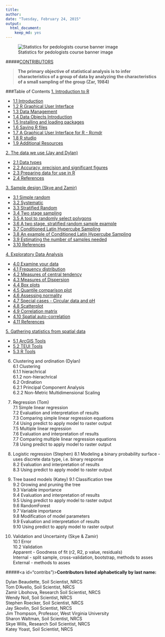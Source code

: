 ---
title: 
author:
date: "Tuesday, February 24, 2015"
output:
  html_document:
    keep_md: yes
---
![Statistics for pedologists course banner image](logo.jpg)  

#####[CONTRIBUTORS](#contribs)

> **The primary objective of statistical analysis is to infer characteristics of a group of data by analyzing the characteristics of a small sampling of the group (Zar, 1984)**


 
###Table of Contents
<a href="chapter_1.html">1. Introduction to R</a>  

 * <a href="chapter_1.html#intro">1.1 Introduction</a>    
 * <a href="chapter_1.html#gui">1.2 R Graphical User Interface</a>  
 * <a href="chapter_1.html#datamanagement">1.3 Data Management</a>  
 * <a href="chapter_1.html#dataobjects">1.4 Data Objects Introduction</a>  
 * <a href="chapter_1.html#packages">1.5 Installing and loading packages</a>  
 * <a href="chapter_1.html#saving">1.6 Saving R files</a>  
 * <a href="chapter_1.html#cmdr">1.7 A Graphical User Interface for R - Rcmdr</a>    
 * <a href="chapter_1.html#studio">1.8 R studio</a> 
 * <a href="chapter_1.html#additional">1.9 Additional Resources</a>   

<a href="chapter_2.html">2. The data we use (Jay and Dylan)</a>  

 *  <a href="chapter_2.html#datatype">2.1 Data types</a>    
 *  <a href="chapter_2.html#acc"> 2.2 Accuracy, precision and significant figures</a>     
 *  <a href="chapter_2.html#data"> 2.3 Preparing data for use in R</a>   
 *  <a href="chapter_2.html#ref"> 2.4 References</a>  
 
<a href="chapter_3.html">3. Sample design (Skye and Zamir)</a>  

 * <a href="chapter_3.html#rand">3.1 Simple random</a>  
 * <a href="chapter_3.html#sys">3.2 Systematic</a>  
 * <a href="chapter_3.html#strat">3.3 Stratified Random</a>  
 * <a href="chapter_3.html#two">3.4 Two stage sampling</a>  
 * <a href="chapter_3.html#tools">3.5 A tool to randomly select polygons</a>  
 * <a href="chapter_3.html#ex1">3.6 A two stage, stratified random sample example</a>  
 * <a href="chapter_3.html#clhs">3.7 Conditioned Latin Hypercube Sampling</a>  
 * <a href="chapter_3.html#ex2">3.8 An example of Conditioned Latin Hypercube Sampling</a>  
 * <a href="chapter_3.html#sampnum">3.9 Estimating the number of samples needed</a>  
 * <a href="chapter_3.html#ref">3.10 References</a>

<a href="chapter_4.html">4. Exploratory Data Analysis</a>  

 * <a href="chapter_4.html#exam">  4.0 Examine your data</a>
 * <a href="chapter_4.html#freq">  4.1 Frequency distribution</a>   	
 * <a href="chapter_4.html#cent">  4.2 Measures of central tendency</a>      
 * <a href="chapter_4.html#disp">  4.3 Measures of Dispersion</a>      
 * <a href="chapter_4.html#box">  4.4 Box plots</a>     
 * <a href="chapter_4.html#qq">  4.5 Quantile comparison plot</a>     
 * <a href="chapter_4.html#norm">  4.6 Assessing normality</a>     	
 * <a href="chapter_4.html#circ">  4.7 Special cases - Circular data and pH</a>     
 * <a href="chapter_4.html#scat">  4.8 Scatterplot</a>     
 * <a href="chapter_4.html#corr">  4.9 Correlation matrix</a>     
 * <a href="chapter_4.html#auto">  4.10 Spatial auto-correlation</a>    
 * <a href="chapter_4.html#ref">  4.11 References</a>   
	
<a href="chapter_5.html">5. Gathering statistics from spatial data </a>  

 * <a href="chapter_5.html#tools">  5.1 ArcGIS Tools</a>       
 * <a href="chapter_5.html#teui">  5.2 TEUI Tools</a>       
 * <a href="chapter_5.html#rtools">  5.3 R Tools</a>  

6. Clustering and ordination (Dylan)    
  6.1 Clustering  
    6.1.1 hierachrical  
    6.1.2 non-hierachrical  
  6.2 Ordination  
    6.2.1 Principal Component Analysis  
    6.2.2 Non-Metric Multidimensional Scaling  

7. Regression (Tom)     
 7.1 Simple linear regression  
 7.2 Evaluation and interpretation of results  
 7.3 Comparing simple linear regression equations  
 7.4 Using predict to apply model to raster output  
 7.5 Multiple linear regression  
 7.6 Evaluation and interpretation of results  
 7.7 Comparing multiple linear regression equations  
 7.8 Using predict to apply model to raster output  

8. Logistic regression (Stephen)
  8.1 Modeling a binary probability surface - uses discrete data type, i.e. binary response  
  8.2 Evaluation and interpretation of results  
  8.3 Using predict to apply model to raster output   

9. Tree based models (Katey)
	9.1 Classification tree  
	9.2 Growing and pruning the tree  
	9.3 Variable importance  
	9.4 Evaluation and interpretation of results  
	9.5 Using predict to apply model to raster output  
  9.6 RandomForest  
	9.7 Variable importance  
  9.8 Modification of model parameters  
  9.9 Evaluation and interpretation of results  
	9.10 Using predict to apply model to raster output  

10. Validation and Uncertainty (Skye & Zamir)  
	10.1 Error  
	10.2 Validation   
  Apparent - Goodness of fit (r2, R2, p value, residuals)  
  Internal - split sample, cross-validation, bootstrap, methods to asses  
  External - methods to asses  


#####<a id="contribs")></a>**Contributors listed alphabetically by last name:**  

Dylan Beaudette, Soil Scientist, NRCS  
Tom D'Avello, Soil Scientist, NRCS  
Zamir Libohova, Research Soil Scientist, NRCS  
Wendy Noll, Soil Scientist, NRCS  
Stephen Roecker, Soil Scientist, NRCS  
Jay Skovlin, Soil Scientist, NRCS  
Jim Thompson, Professor, West Virginia University  
Sharon Waltman, Soil Scientist, NRCS  
Skye Wills, Research Soil Scientist, NRCS  
Katey Yoast, Soil Scientist, NRCS  
